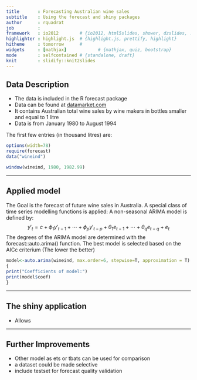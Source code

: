 ```yaml
---
title       : Forecasting Australian wine sales
subtitle    : Using the forecast and shiny packages
author      : rquadrat
job         : 
framework   : io2012        # {io2012, html5slides, shower, dzslides, ...}
highlighter : highlight.js  # {highlight.js, prettify, highlight}
hitheme     : tomorrow      # 
widgets     : [mathjax]            # {mathjax, quiz, bootstrap}
mode        : selfcontained # {standalone, draft}
knit        : slidify::knit2slides
---
```


## Data Description

* The data is included in the R forecast package
* Data can be found at [datamarket.com](https://datamarket.com/data/set/22q2/monthly-australian-wine-sales-thousands-of-litres-by-wine-makers-in-bottles-1-litre)
* It contains Australian total wine sales by wine makers in bottles smaller and equal to 1 litre
* Data is from January 1980 to August 1994

The first few entries (in thousand litres) are:
```r
options(width=78)
require(forecast)
data("wineind")

window(wineind, 1980, 1982.99)

```


---

## Applied model

The Goal is the forecast of future wine sales in Australia. 
A special class of time series modelling functions is applied: 
A non-seasonal ARIMA model is defined by:
$$ y'_{t} = c + \phi_{1}y'_{t-1} + \cdots + \phi_{p}y'_{t-p} + \theta_{1}e_{t-1} + \cdots + \theta_{q}e_{t-q} + e_{t}$$
The degrees of the ARIMA model are determined with the forecast::auto.arima() function. The best model is selected based on the AICc criterium (The lower the better)
```r

model<-auto.arima(wineind, max.order=6, stepwise=T, approximation = T)
{
print("Coefficients of model:")
print(model$coef)
}

```

---

## The shiny application
* Allows

---

## Further Improvements

* Other model as ets or tbats can be used for comparison
* a dataset could be made selective 
* include testset for forecast quality validation
